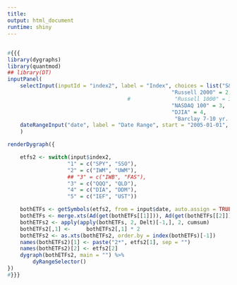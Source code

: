 ```yaml
---
title:
output: html_document
runtime: shiny
---
```


##

```r
#{{{
library(dygraphs)
library(quantmod)
## library(DT)
inputPanel(
    selectInput(inputId = "index2", label = "Index", choices = list("S&P 500" = 1,
                                                    "Russell 2000" = 2,
                                      #              "Russell 1000" = 3, it is a 3x
                                                    "NASDAQ 100" = 3,
                                                    "DJIA" = 4,
                                                     "Barclay 7-10 yr. Treas." = 5), selected = "S&P 500"),
    dateRangeInput("date", label = "Date Range", start = "2005-01-01", end = Sys.Date())
    )

renderDygraph({

    etfs2 <- switch(input$index2,
                   "1" = c("SPY", "SSO"),
                   "2" = c("IWM", "UWM"),
                   ## "3" = c("IWB", "FAS"),
                   "3" = c("QQQ", "QLD"),
                   "4" = c("DIA", "DDM"),
                   "5" = c("IEF", "UST"))

    bothETFs <- getSymbols(etfs2, from = input$date, auto.assign = TRUE)
    bothETFs <- merge.xts(Ad(get(bothETFs[[1]])), Ad(get(bothETFs[[2]])), join = "inner")
    bothETFs2 <- apply(apply(bothETFs, 2, Delt)[-1,], 2, cumsum)
    bothETFs2[,1] <-     bothETFs2[,1] * 2
    bothETFs2 <- as.xts(bothETFs2, order.by = index(bothETFs)[-1])
    names(bothETFs2)[1] <- paste("2*", etfs2[1], sep = "")
    names(bothETFs2)[2] <- etfs2[2]
    dygraph(bothETFs2, main = "") %>%
        dyRangeSelector()
})
#}}}
```
